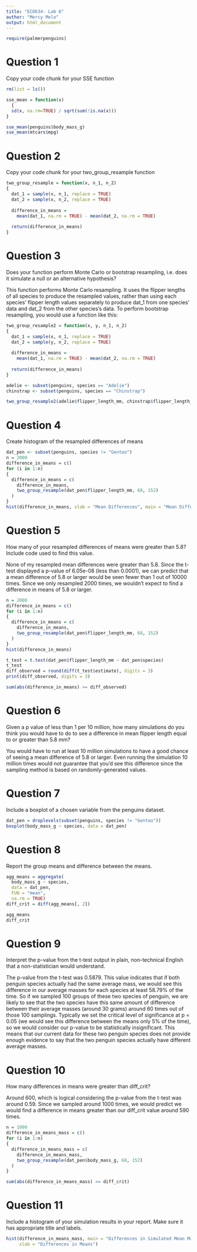 ```yaml
---
title: "ECO634- Lab 6"
author: "Mercy Melo"
output: html_document
---
```


```r
require(palmerpenguins)
```
# Question 1
Copy your code chunk for your SSE function

```r
rm(list = ls())

sse_mean = function(x)
  {
  sd(x, na.rm=TRUE) / sqrt(sum(!is.na(x)))
}

sse_mean(penguins$body_mass_g)
sse_mean(mtcars$mpg)
```

# Question 2
Copy your code chunk for your two_group_resample function

```r
two_group_resample = function(x, n_1, n_2)
{
  dat_1 = sample(x, n_1, replace = TRUE)
  dat_2 = sample(x, n_2, replace = TRUE)
  
  difference_in_means = 
    mean(dat_1, na.rm = TRUE) - mean(dat_2, na.rm = TRUE)
  
  return(difference_in_means)
}
```


# Question 3
Does your function perform Monte Carlo or bootstrap resampling, i.e. does it simulate a null or an alternative hypothesis? 

This function performs Monte Carlo resampling. It uses the flipper lengths of all species to produce the resampled values, rather than using each species' flipper length values separately to produce dat_1 from one species' data and dat_2 from the other species's data. To perform bootstrap resampling, you would use a function like this:

```r
two_group_resample2 = function(x, y, n_1, n_2)
{
  dat_1 = sample(x, n_1, replace = TRUE)
  dat_2 = sample(y, n_2, replace = TRUE)
  
  difference_in_means = 
    mean(dat_1, na.rm = TRUE) - mean(dat_2, na.rm = TRUE)
  
  return(difference_in_means)
}

adelie <- subset(penguins, species == "Adelie")
chinstrap <- subset(penguins, species == "Chinstrap")

two_group_resample2(adelie$flipper_length_mm, chinstrap$flipper_length_mm, 57, 109)

```

# Question 4
Create histogram of the resampled differences of means

```r
dat_pen <- subset(penguins, species != "Gentoo")
n = 2000
difference_in_means = c()
for (i in 1:n)
{
  difference_in_means = c(
    difference_in_means,
    two_group_resample(dat_pen$flipper_length_mm, 68, 152)
  )
}
hist(difference_in_means, xlab = "Mean Differences", main = "Mean Differences in 2000 Resamples")
```

# Question 5
How many of your resampled differences of means were greater than 5.8? Include code used to find this value.

None of my resampled mean differences were greater than 5.8. Since the t-test displayed a p-value of 6.05e-08 (less than 0.0001), we can predict that a mean difference of 5.8 or larger would be seen fewer than 1 out of 10000 times. Since we only resampled 2000 times, we wouldn't expect to find a difference in means of 5.8 or larger. 

```r
n = 2000
difference_in_means = c()
for (i in 1:n)
{
  difference_in_means = c(
    difference_in_means,
    two_group_resample(dat_pen$flipper_length_mm, 68, 152)
  )
}
hist(difference_in_means)

t_test = t.test(dat_pen$flipper_length_mm ~ dat_pen$species)
t_test
diff_observed = round(diff(t_test$estimate), digits = 3)
print(diff_observed, digits = 3)

sum(abs(difference_in_means) >= diff_observed)
```

# Question 6
Given a p value of less than 1 per 10 million, how many simulations do you think you would have to do to see a difference in mean flipper length equal to or greater than 5.8 mm?

You would have to run at least 10 million simulations to have a good chance of seeing a mean difference of 5.8 or larger. Even running the simulation 10 million times would not guarantee that you'd see this difference since the sampling method is based on randomly-generated values. 

# Question 7
Include a boxplot of a chosen variable from the penguins dataset.

```r
dat_pen = droplevels(subset(penguins, species != "Gentoo"))
boxplot(body_mass_g ~ species, data = dat_pen)
```

# Question 8
Report the group means and difference between the means.

```r
agg_means = aggregate(
  body_mass_g ~ species, 
  data = dat_pen, 
  FUN = "mean", 
  na.rm = TRUE)
diff_crit = diff(agg_means[, 2])

agg_means
diff_crit
```

# Question 9
Interpret the p-value from the t-test output in plain, non-technical English that a non-statistician would understand.

The p-value from the t-test was 0.5879. This value indicates that if both penguin species actually had the same average mass, we would see this difference in our average masses for each species at least 58.79% of the time. So if we sampled 100 groups of these two species of penguin, we are likely to see that the two species have this same amount of difference between their average masses (around 30 grams) around 60 times out of those 100 samplings. 
Typically we set the critical level of significance at p = 0.05 (we would see this difference between the means only 5% of the time), so we would consider our p-value to be statistically insignificant. This means that our current data for these two penguin species does not provide enough evidence to say that the two penguin species actually have different average masses. 

# Question 10
How many differences in means were greater than diff_crit?

Around 600, which is logical considering the p-value from the t-test was around 0.59. Since we sampled around 1000 times, we would predict we would find a difference in means greater than our diff_crit value around 590 times. 

```r
n = 1000
difference_in_means_mass = c()
for (i in 1:n)
{
  difference_in_means_mass = c(
    difference_in_means_mass,
    two_group_resample(dat_pen$body_mass_g, 68, 152)
  )
}

sum(abs(difference_in_means_mass) >= diff_crit)
```

# Question 11
Include a histogram of your simulation results in your report. Make sure it has appropriate title and labels.

```r
hist(difference_in_means_mass, main = "Differences in Simulated Mean Masses \n of Adelie and Chinstrap Penguins", 
     xlab = "Differences in Means")
```